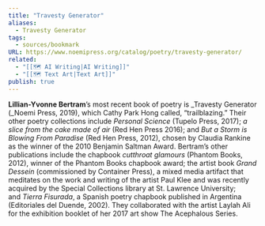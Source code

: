 ```yaml
---
title: "Travesty Generator"
aliases:
  - Travesty Generator
tags:
  - sources/bookmark
URL: https://www.noemipress.org/catalog/poetry/travesty-generator/
related:
  - "[[🗺️ AI Writing|AI Writing]]"
  - "[[🗺️ Text Art|Text Art]]"
publish: true
---
```




**Lillian-Yvonne Bertram**’s most recent book of poetry is _Travesty Generator (_Noemi Press, 2019), which Cathy Park Hong called, “trailblazing.” Their other poetry collections include _Personal Science_ (Tupelo Press, 2017); _a slice from the cake made of air_ (Red Hen Press 2016); and _But a Storm is Blowing From Paradise_ (Red Hen Press, 2012), chosen by Claudia Rankine as the winner of the 2010 Benjamin Saltman Award. Bertram’s other publications include the chapbook _cutthroat glamours_ (Phantom Books, 2012), winner of the Phantom Books chapbook award; the artist book _Grand Dessein_ (commissioned by Container Press), a mixed media artifact that meditates on the work and writing of the artist Paul Klee and was recently acquired by the Special Collections library at St. Lawrence University; and _Tierra Fisurada_, a Spanish poetry chapbook published in Argentina (Editoriales del Duende, 2002). They collaborated with the artist Laylah Ali for the exhibition booklet of her 2017 art show The Acephalous Series.